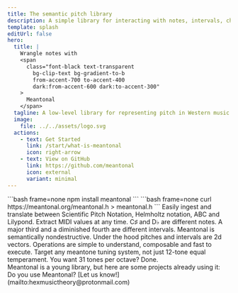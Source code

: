 ```yaml
---
title: The semantic pitch library
description: A simple library for interacting with notes, intervals, chords, scales and more in a semantically sensitive manner.
template: splash
editUrl: false
hero:
  title: |
    Wrangle notes with
    <span
      class="font-black text-transparent
        bg-clip-text bg-gradient-to-b
        from-accent-700 to-accent-400
        dark:from-accent-600 dark:to-accent-300"
    >
      Meantonal
    </span>
  tagline: A low-level library for representing pitch in Western music.
  image:
    file: ../../assets/logo.svg
  actions:
    - text: Get Started
      link: /start/what-is-meantonal
      icon: right-arrow
    - text: View on GitHub
      link: https://github.com/meantonal
      icon: external
      variant: minimal
---
```



<Card title="Install" icon="rocket">
  <Tabs>
    <TabItem label="JavaScript">
    ```bash frame=none
    npm install meantonal
    ```
    </TabItem>
    <TabItem label="C">
    ```bash frame=none
    curl https://meantonal.org/meantonal.h > meantonal.h
    ```
    </TabItem>
  </Tabs>
</Card>

<CardGrid>
	<Card title="Flexible representation" icon="translate">
		Easily ingest and translate between Scientific Pitch Notation, Helmholtz notation, ABC and Lilypond. Extract MIDI values at any time.
	</Card>
	<Card title="Spelling matters" icon="pencil">
        C&#x266f; and D&#x266d; are different notes. A major third and a diminished fourth are different intervals. Meantonal is semantically nondestructive.
	</Card>
	<Card title="It's just vectors" icon="random">
		Under the hood pitches and intervals are 2d vectors. Operations are simple to understand, composable and fast to execute.
	</Card>
	<Card title="Tuning-agnostic" icon="seti:audio">
		Target any meantone tuning system, not just 12-tone equal temperament. You want 31 tones per octave? Done.
	</Card>
</CardGrid>

<div class="mt-12">
    Meantonal is a young library, but here are some projects already using it:
    <div class="flex justify-center">
        <div class="w-48">
            <a href="https://cantussy.com">
                <Cantussy class="fill-current text-stone-900 dark:text-orange-100" />
            </a>
        </div>
    </div>
    Do you use Meantonal? [Let us know!](mailto:hexmusictheory@protonmail.com)
</div>
